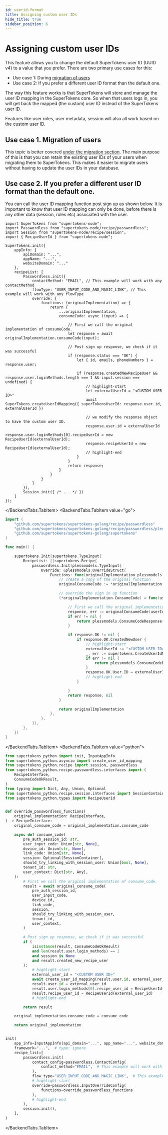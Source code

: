 ```yaml
---
id: userid-format
title: Assigning custom user IDs
hide_title: true
sidebar_position: 6
---
```



# Assigning custom user IDs

This feature allows you to change the default SuperTokens user ID (UUID v4) to a value that you prefer. There are two primary use cases for this:
- Use case 1: During [migration of users](../migration/account-creation/user-id-mapping)
- Use case 2: If you prefer a different user ID format than the default one.

The way this feature works is that SuperTokens will store and manage the user ID mapping in the SuperTokens core. So when that users logs in, you will get back the mapped (the custom) user ID instead of the SuperTokens user ID.

Features like user roles, user metadata, session will also all work based on the custom user ID.

## Use case 1. Migration of users
This topic is better covered [under the migration section](../migration/account-creation/user-creation). The main purpose of this is that you can retain the existing user IDs of your users when migrating them to SuperTokens. This makes it easier to migrate users without having to update the user IDs in your database.

## Use case 2. If you prefer a different user ID format than the default one.

You can call the user ID mapping function post sign up as shown below. It is important to know that user ID mapping can only be done, before there is any other data (session, roles etc) associated with the user.

<BackendTabs>
<BackendTabs.TabItem value="nodejs">

```tsx
import SuperTokens from "supertokens-node";
import Passwordless from "supertokens-node/recipe/passwordless";
import Session from "supertokens-node/recipe/session";
import { RecipeUserId } from "supertokens-node";

SuperTokens.init({
    appInfo: {
        apiDomain: "...",
        appName: "...",
        websiteDomain: "..."
    },
    recipeList: [
        Passwordless.init({
            contactMethod: "EMAIL", // This example will work with any contactMethod
            flowType: "USER_INPUT_CODE_AND_MAGIC_LINK", // This example will work with any flowType
            override: {
                functions: (originalImplementation) => {
                    return {
                        ...originalImplementation,
                        consumeCode: async (input) => {
                            
                            // First we call the original implementation of consumeCode.
                            let response = await originalImplementation.consumeCode(input);

                            // Post sign up response, we check if it was successful
                            if (response.status === "OK") {
                                let { id, emails, phoneNumbers } = response.user;

                                if (response.createdNewRecipeUser && response.user.loginMethods.length === 1 && input.session === undefined) {
                                    // highlight-start
                                    let externalUserId = "<CUSTOM USER ID>"
                                    await SuperTokens.createUserIdMapping({ superTokensUserId: response.user.id, externalUserId })
                                    
                                    // we modify the response object to have the custom user ID.
                                    response.user.id = externalUserId
                                    response.user.loginMethods[0].recipeUserId = new RecipeUserId(externalUserId);
                                    response.recipeUserId = new RecipeUserId(externalUserId);
                                    // highlight-end
                                }
                            }
                            return response;
                        }
                    }
                }
            }
        }),
        Session.init({ /* ... */ })
    ]
});
```
</BackendTabs.TabItem>
<BackendTabs.TabItem value="go">

```go
import (
	"github.com/supertokens/supertokens-golang/recipe/passwordless"
	"github.com/supertokens/supertokens-golang/recipe/passwordless/plessmodels"
	"github.com/supertokens/supertokens-golang/supertokens"
)

func main() {

	supertokens.Init(supertokens.TypeInput{
		RecipeList: []supertokens.Recipe{
			passwordless.Init(plessmodels.TypeInput{
				Override: &plessmodels.OverrideStruct{
					Functions: func(originalImplementation plessmodels.RecipeInterface) plessmodels.RecipeInterface {
						// create a copy of the original function
						originalConsumeCode := *originalImplementation.ConsumeCode

						// override the sign in up function
						(*originalImplementation.ConsumeCode) = func(userInput *plessmodels.UserInputCodeWithDeviceID, linkCode *string, preAuthSessionID string, tenantId string, userContext supertokens.UserContext) (plessmodels.ConsumeCodeResponse, error) {

							// First we call the original implementation of ConsumeCode.
							response, err := originalConsumeCode(userInput, linkCode, preAuthSessionID, tenantId, userContext)
							if err != nil {
								return plessmodels.ConsumeCodeResponse{}, err
							}

							if response.OK != nil {
								if response.OK.CreatedNewUser {
									// highlight-start
									externalUserId := "<CUSTOM USER ID>"
									_, err := supertokens.CreateUserIdMapping(response.OK.User.ID, externalUserId, nil, nil)
									if err != nil {
										return plessmodels.ConsumeCodeResponse{}, err
									}
									response.OK.User.ID = externalUserId
									// highlight-end
								}

							}
							return response, nil
						}

						return originalImplementation
					},
				},
			}),
		},
	})
}
```

</BackendTabs.TabItem>
<BackendTabs.TabItem value="python">

```python
from supertokens_python import init, InputAppInfo
from supertokens_python.asyncio import create_user_id_mapping
from supertokens_python.recipe import session, passwordless
from supertokens_python.recipe.passwordless.interfaces import (
    RecipeInterface,
    ConsumeCodeOkResult,
)
from typing import Dict, Any, Union, Optional
from supertokens_python.recipe.session.interfaces import SessionContainer
from supertokens_python.types import RecipeUserId


def override_passwordless_functions(
    original_implementation: RecipeInterface,
) -> RecipeInterface:
    original_consume_code = original_implementation.consume_code

    async def consume_code(
        pre_auth_session_id: str,
        user_input_code: Union[str, None],
        device_id: Union[str, None],
        link_code: Union[str, None],
        session: Optional[SessionContainer],
        should_try_linking_with_session_user: Union[bool, None],
        tenant_id: str,
        user_context: Dict[str, Any],
    ):
        # First we call the original implementation of consume_code.
        result = await original_consume_code(
            pre_auth_session_id,
            user_input_code,
            device_id,
            link_code,
            session,
            should_try_linking_with_session_user,
            tenant_id,
            user_context,
        )

        # Post sign up response, we check if it was successful
        if (
            isinstance(result, ConsumeCodeOkResult)
            and len(result.user.login_methods) == 1
            and session is None
            and result.created_new_recipe_user
        ):
            # highlight-start
            external_user_id = "<CUSTOM USER ID>"
            await create_user_id_mapping(result.user.id, external_user_id)
            result.user.id = external_user_id
            result.user.login_methods[0].recipe_user_id = RecipeUserId(external_user_id)
            result.recipe_user_id = RecipeUserId(external_user_id)
            # highlight-end

        return result

    original_implementation.consume_code = consume_code

    return original_implementation


init(
    app_info=InputAppInfo(api_domain="...", app_name="...", website_domain="..."),
    framework="...",  # type: ignore
    recipe_list=[
        passwordless.init(
            contact_config=passwordless.ContactConfig(
                contact_method="EMAIL",  # This example will work with any contactMethod
            ),
            flow_type="USER_INPUT_CODE_AND_MAGIC_LINK",  # This example will work with any flowType
            # highlight-start
            override=passwordless.InputOverrideConfig(
                functions=override_passwordless_functions
            ),
            # highlight-end
        ),
        session.init(),
    ],
)
```

</BackendTabs.TabItem>
</BackendTabs>
